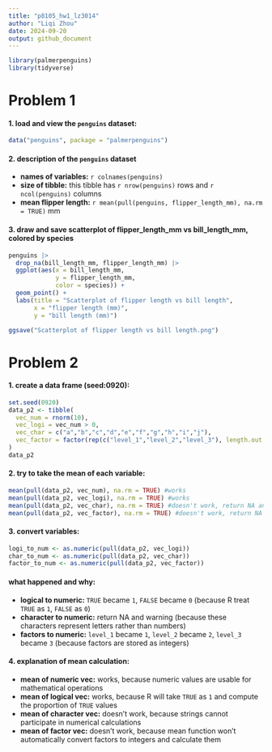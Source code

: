 ```yaml
---
title: "p8105_hw1_lz3014"
author: "Liqi Zhou"
date: 2024-09-20
output: github_document
---
```


```r
library(palmerpenguins)
library(tidyverse)
```

# Problem 1
#### 1. load and view the `penguins` dataset:
```r
data("penguins", package = "palmerpenguins")
```


#### 2. description of the `penguins` dataset
- **names of variables:** `r colnames(penguins)`  
- **size of tibble:** this tibble has `r nrow(penguins)` rows and `r ncol(penguins)` columns  
- **mean flipper length:** `r mean(pull(penguins, flipper_length_mm), na.rm = TRUE)` mm  


#### 3. draw and save scatterplot of flipper_length_mm vs bill_length_mm, colored by species
```r
penguins |>
  drop_na(bill_length_mm, flipper_length_mm) |>
  ggplot(aes(x = bill_length_mm, 
             y = flipper_length_mm, 
             color = species)) + 
  geom_point() + 
  labs(title = "Scatterplot of flipper length vs bill length", 
       x = "flipper length (mm)", 
       y = "bill length (mm)")

ggsave("Scatterplot of flipper length vs bill length.png")
```


# Problem 2
#### 1. create a data frame (seed:0920):
```r
set.seed(0920)
data_p2 <- tibble(
  vec_num = rnorm(10),
  vec_logi = vec_num > 0,
  vec_char = c("a","b","c","d","e","f","g","h","i","j"),
  vec_factor = factor(rep(c("level_1","level_2","level_3"), length.out = 10))
)
data_p2
```


#### 2. try to take the mean of each variable:
```r
mean(pull(data_p2, vec_num), na.rm = TRUE) #works
mean(pull(data_p2, vec_logi), na.rm = TRUE) #works
mean(pull(data_p2, vec_char), na.rm = TRUE) #doesn't work, return NA and warning
mean(pull(data_p2, vec_factor), na.rm = TRUE) #doesn't work, return NA and warning
```


#### 3. convert variables:
```r
logi_to_num <- as.numeric(pull(data_p2, vec_logi))
char_to_num <- as.numeric(pull(data_p2, vec_char))
factor_to_num <- as.numeric(pull(data_p2, vec_factor))
```


#### what happened and why:  
- **logical to numeric:** `TRUE` became `1`, `FALSE` became `0` (because R treat `TRUE` as `1`, `FALSE` as `0`)  
- **character to numeric:** return NA and warning (because these characters represent letters rather than numbers)  
- **factors to numeric:** `level_1` became `1`, `level_2` became `2`, `level_3` became `3` (because factors are stored as integers)  


#### 4. explanation of mean calculation:  
- **mean of numeric vec:** works, because numeric values are usable for mathematical operations  
- **mean of logical vec:** works, because R will take `TRUE` as `1` and compute the proportion of `TRUE` values  
- **mean of character vec:** doesn't work, because strings cannot participate in numerical calculations  
- **mean of factor vec:** doesn't work, because mean function won't automatically convert factors to integers and calculate them
